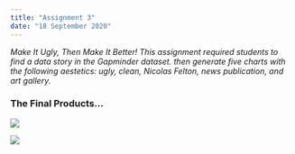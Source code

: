 ```yaml
---
title: "Assignment 3"
date: "18 September 2020"
---
```


<em> Make It Ugly, Then Make It Better! This assignment required students to find a data story in the Gapminder dataset. then generate five charts with the following aestetics: ugly, clean, Nicolas Felton, news publication, and art gallery. </em>
<br>

### The Final Products...
![](images/20200917_ANLY503_A3-1.png)

![](images/20200917_ANLY503_A3-2.png)